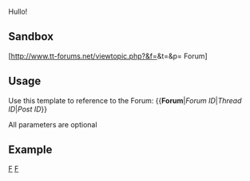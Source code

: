 Hullo!

== Sandbox ==

[http://www.tt-forums.net/viewtopic.php?&f={{{1|0}}}&t={{{2|0}}}&p={{{3|0}}} Forum]
<noinclude>
==Usage==
Use this template to reference to the Forum:
<nowiki>{{</nowiki>'''Forum'''|''Forum ID''|''Thread ID''|''Post ID''<nowiki>}}</nowiki>

All parameters are optional
==Example==
{{en/Forum}}

[[Category:en/Templates|F]][[Category:en/Link Templates|F]]</noinclude>